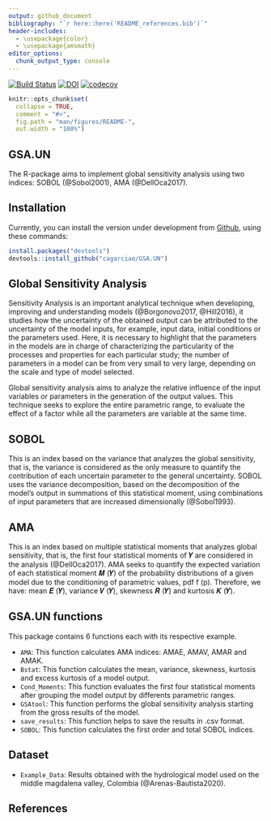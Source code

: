 ```yaml
---
output: github_document
bibliography: "`r here::here('README_references.bib')`"
header-includes:
  - \usepackage{color}
  - \usepackage{amsmath}
editor_options: 
  chunk_output_type: console
---
```


<!-- README.md is generated from README.Rmd. Please edit that file -->

[![Build Status](https://travis-ci.com/cagarciae/GSA.UN.svg?branch=master)](https://travis-ci.com/cagarciae/GSA.UN)
[![DOI](https://zenodo.org/badge/255471233.svg)](https://zenodo.org/badge/latestdoi/255471233)
[![codecov](https://codecov.io/gh/cagarciae/GSA.UN/branch/master/graph/badge.svg)](https://codecov.io/gh/cagarciae/GSA.UN)


```r
knitr::opts_chunk$set(
  collapse = TRUE,
  comment = "#>",
  fig.path = "man/figures/README-",
  out.width = "100%")
```

## GSA.UN

The R-package aims to implement global sensitivity analysis using two indices: SOBOL (@Sobol2001), AMA (@DellOca2017).

## Installation

Currently, you can install the version under development from [Github](https://https://github.com/cagarciae/GSA.UN), using these commands:

```r
install.packages("devtools")
devtools::install_github("cagarciae/GSA.UN")
```
## Global Sensitivity Analysis
Sensitivity Analysis is an important analytical technique when developing, improving and understanding models (@Borgonovo2017, @Hill2016), it studies how the uncertainty of the obtained output can be attributed to the uncertainty of the model inputs, for example, input data, initial conditions or the parameters used. Here, it is necessary to highlight that the parameters in the models are in charge of characterizing the particularity of the processes and properties for each particular study; the number of parameters in a model can be from very small to very large, depending on the scale and type of model selected.

Global sensitivity analysis aims to analyze the relative influence of the input variables or parameters in the generation of the output values. This technique seeks to explore the entire parametric range, to evaluate the effect of a factor while all the parameters are variable at the same time.

## SOBOL
This is an index based on the variance that analyzes the global sensitivity, that is, the variance is considered as the only measure to quantify the contribution of each uncertain parameter to the general uncertainty. SOBOL uses the variance decomposition, based on the decomposition of the model's output in summations of this statistical moment, using combinations of input parameters that are increased dimensionally (@Sobol1993).

## AMA 
This is an index based on multiple statistical moments that analyzes global sensitivity, that is, the first four statistical moments of 𝒀 are considered in the analysis (@DellOca2017). AMA seeks to quantify the expected variation of each statistical moment 𝑴 (𝒀) of the probability distributions of a given model due to the conditioning of parametric values, pdf f (p). Therefore, we have: mean 𝑬 (𝒀), variance 𝑽 (𝒀), skewness 𝑹 (𝒀) and kurtosis 𝑲 (𝒀).

## GSA.UN functions
This package contains 6 functions each with its respective example.

* `AMA`: This function calculates AMA indices: AMAE, AMAV, AMAR and AMAK.
* `Bstat`: This function calculates the mean, variance, skewness, kurtosis and excess kurtosis of a model output.
* `Cond_Moments`: This function evaluates the first four statistical moments after grouping the model output by differents  parametric ranges.
* `GSAtool`: This function performs the global sensitivity analysis starting from the gross results of the model.
* `save_results`: This function helps to save the results in .csv format.
* `SOBOL`: This function calculates the first order and total  SOBOL indices.

## Dataset

* `Example_Data`: Results obtained with the hydrological model used on the middle magdalena valley, Colombia (@Arenas-Bautista2020).

## References 
